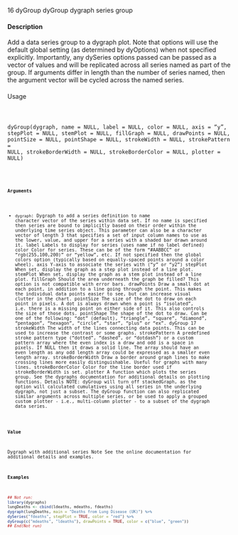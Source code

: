 16 dyGroup
dyGroup dygraph series group

#### Description

Add a data series group to a dygraph plot. Note that options will use the default global setting (as
determined by dyOptions) when not specified explicitly. Importantly, any dySeries options passed
can be passed as a vector of values and will be replicated across all series named as part of the
group. If arguments differ in length than the number of series named, then the argument vector will
be cycled across the named series.

####
Usage
<pre><code>

dyGroup(dygraph, name = NULL, label = NULL, color = NULL, axis = "y",
stepPlot = NULL, stemPlot = NULL, fillGraph = NULL, drawPoints = NULL,
pointSize = NULL, pointShape = NULL, strokeWidth = NULL,
strokePattern = NULL, strokeBorderWidth = NULL,
strokeBorderColor = NULL, plotter = NULL)

<code><pre>
#### Arguments

* ``dygraph``: Dygraph to add a series definition to
name character vector of the series within data set. If no name is specified then series
are bound to implicitly based on their order within the underlying time series
object. This parameter can also be a character vector of length 3 that specifies a
set of input column names to use as the lower, value, and upper for a series with
a shaded bar drawn around it.
label Labels to display for series (uses name if no label defined)
color Color for series. These can be of the form "#AABBCC" or "rgb(255,100,200)"
or "yellow", etc. If not specified then the global colors option (typically based
on equally-spaced points around a color wheel).
axis Y-axis to associate the series with ("y" or "y2")
stepPlot When set, display the graph as a step plot instead of a line plot.
stemPlot When set, display the graph as a stem plot instead of a line plot.
fillGraph Should the area underneath the graph be filled? This option is not compatible
with error bars.
drawPoints Draw a small dot at each point, in addition to a line going through the point. This
makes the individual data points easier to see, but can increase visual clutter in
the chart.
pointSize The size of the dot to draw on each point in pixels. A dot is always drawn when
a point is "isolated", i.e. there is a missing point on either side of it. This also
controls the size of those dots.
pointShape The shape of the dot to draw. Can be one of the following: "dot" (default),
"triangle", "square", "diamond", "pentagon", "hexagon", "circle", "star", "plus"
or "ex".
dyGroup 17
strokeWidth The width of the lines connecting data points. This can be used to increase the
contrast or some graphs.
strokePattern A predefined stroke pattern type ("dotted", "dashed", or "dotdash") or a custom
pattern array where the even index is a draw and odd is a space in pixels. If
NULL then it draws a solid line. The array should have an even length as any odd
length array could be expressed as a smaller even length array.
strokeBorderWidth
Draw a border around graph lines to make crossing lines more easily distinguishable.
Useful for graphs with many lines.
strokeBorderColor
Color for the line border used if strokeBorderWidth is set.
plotter A function which plots the series group. See the dygraphs documentation for
additional details on plotting functions.
Details
NOTE: dyGroup will turn off stackedGraph, as the option will calculated cumulatives using all
series in the underlying dygraph, not just a subset.
The dyGroup function can also replicated similar arguments across multiple series, or be used to
apply a grouped custom plotter - i.e., multi-column plotter - to a subset of the dygraph data series.

#### Value

Dygraph with additional series
Note
See the online documentation for additional details and examples.

#### Examples
```r

## Not run:
library(dygraphs)
lungDeaths <- cbind(ldeaths, mdeaths, fdeaths)
dygraph(lungDeaths, main = "Deaths from Lung Disease (UK)") %>%
dySeries("fdeaths", stepPlot = TRUE, color = "red") %>%
dyGroup(c("mdeaths", "ldeaths"), drawPoints = TRUE, color = c("blue", "green"))
## End(Not run)
```
